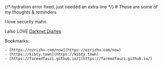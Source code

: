 
<Navbar />
{/* hydration error fixed, just needed an extra line */}
# These are some of my thoughts & reminders<br />    

I love security mahn.

I also LOVE [Darknet Diaries](https://open.spotify.com/show/4XPl3uEEL9hvqMkoZrzbx5?si=f750111d9a484514)


Bookmarks:

    - [https://ezrizhu.com/now](https://ezrizhu.com/now)
    - [https://kibty.town](https://kibty.town)
    - [https://fareedfauzi.github.io/](https://fareedfauzi.github.io/)